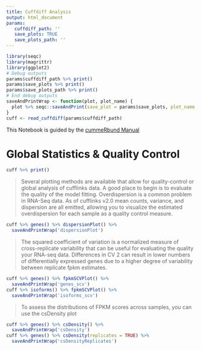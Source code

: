 ```yaml
---
title: Cuffdiff Analysis
output: html_document
params:
   cuffdiff_path: ''
   save_plots: TRUE
   save_plots_path: ''
---
```


```r
library(seqc)
library(magrittr)
library(ggplot2)
# Debug outputs
params$cuffdiff_path %>% print()
params$save_plots %>% print()
params$save_plots_path %>% print()
# End debug outputs
saveAndPrintWrap <- function(plot, plot_name) {
  plot %>% seqc::saveAndPrint(save_plot = params$save_plots, plot_name = plot_name, output_path = params$save_plots_path)
}
cuff <- read_cuffdiff(params$cuffdiff_path)
```

This Notebook is guided by the [cummeRbund Manual](https://www.bioconductor.org/packages/3.7/bioc/vignettes/cummeRbund/inst/doc/cummeRbund-manual.pdf)

# Global Statistics & Quality Control

```r
cuff %>% print()
```

> Several plotting methods are available that allow for quality-control or global analysis of cufflinks data. A good place to begin is to evaluate the quality of the model fitting. Overdispersion is a common problem in RNA-Seq data. As of cufflinks v2.0 mean counts, variance, and dispersion are all emitted, allowing you to visualize the estimated overdispersion for each sample as a quality control measure.

```r
cuff %>% genes() %>% dispersionPlot() %>%
  saveAndPrintWrap('dispersionPlot')
```

> The squared coefficient of variation is a normalized measure of cross-replicate variability that can be useful for evaluating the quality your RNA-seq data. Differences in CV 2 can result in lower numbers of differentially expressed genes due to a higher degree of variability between replicate fpkm estimates.

```r
cuff %>% genes() %>% fpkmSCVPlot() %>% 
  saveAndPrintWrap('genes_scv')
cuff %>% isoforms() %>% fpkmSCVPlot() %>%
  saveAndPrintWrap('isoforms_scv')
```

> To assess the distributions of FPKM scores across samples, you can use the csDensity plot

```r
cuff %>% genes() %>% csDensity() %>%
  saveAndPrintWrap('csDensity')
cuff %>% genes() %>% csDensity(replicates = TRUE) %>%
  saveAndPrintWrap('csDensityReplicates')
```